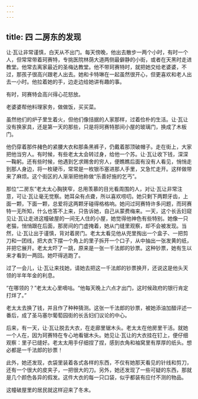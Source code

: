 ```yaml
---
---
---
```

title: 四 二房东的发现
---




让·瓦让非常谨慎，白天从不出门。每天傍晚，他出去散步一两个小时，有时一个人，但常常带着珂赛特，专挑医院林荫大道两侧最僻静的小街，或者在天黑时走进教堂。他常去离家最近的圣梅达教堂。他不带珂赛特时，就把她交给老婆婆，不过，那孩子很高兴跟老人出去。她和卡特琳在一起虽然很开心，但更喜欢和老人出去一小时。他拉着她的手，边走边给她讲有趣的事。

有时，珂赛特会高兴得心花怒放。

老婆婆帮他料理家务，做做饭，买买菜。

虽然他们的炉子里生着火，但他们像拮据的人家那样，过着俭朴的生活。让·瓦让没有换家具，还是第一天的那些，只是将珂赛特那间小屋的玻璃门，换成了木板门。

他仍穿着那件赭色的紧腰大衣和那条黑裤子，仍戴着那顶破帽子。走在街上，大家把他当穷人。有时候，有些老太太会转过身，给他一个苏。让·瓦让收下钱，深深一鞠躬。还有些时候，他遇到乞求赐舍的穷人，便瞧瞧后面有没有人看见，悄悄走到那人身边，将一枚硬币，常常是一枚银币塞进那人手里，又急忙走开。这样做带来了麻烦。这个街区的人渐渐把他称做“乐善好施的乞丐”。

那位“二房东”老太太心胸狭窄，总用羡慕的目光看周围的人，对让·瓦让非常注意，可让·瓦让毫无觉察。她耳朵有点聋，所以喜欢唠叨。她只剩下两颗牙齿，上面一颗，下面一颗，总爱将这两颗牙碰得格格响。她问过珂赛特许多问题，而珂赛特一无所知，什么也答不上来，只告诉她，自己从蒙费梅来。一天，这个长舌妇窥见让·瓦让走进这幢破屋的一间无人住的小屋，她觉得他神色有些特别。她像一只老猫，悄悄跟在后面，那房间的门虚掩着，她从门缝里观察，却不会被发现。当然，让·瓦让出于谨慎，背对着房门。老太太看见他从兜里掏出一个盒子、一把剪刀和一团线，把大衣下摆一个角上的里子拆开一个口子，从中抽出一张发黄的纸，并把它展开。老太太吓了一跳，原来是一张一千法郎的钞票。这种钞票，她有生以来才看到一两回。她吓得逃跑了。

过了一会儿，让·瓦让来找她，请她去把这一千法郎的钞票换开，还说这是他头天领的半年年金的利息。

“在哪领的？”老太太心里嘀咕。“他每天晚上六点才出门，这时候政府的银行肯定打烊了。”

老太太去换了钱，并且作了种种猜测。这张一千法郎的钞票，被她添油加醋评述一番后，成了圣马塞尔葡萄园街的长舌妇们议论的中心。

后来，有一天，让·瓦让脱去大衣，在走廊里锯木头。老太太在他房里干活。就她一个人在，因为珂赛特在专心地看锯木头。她见让·瓦让的大衣挂在钉上，便仔细观察：里子已缝好。老太太用手仔细捏了捏，感到衣角和袖窝里有厚厚的纸头。想必都是一千法郎的钞票！

此外，她还发现，衣袋里装着各式各样的东西，不仅有她那天看见的针线和剪刀，还有一个很大的皮夹子，一把很大的刀。另外，她还发现了一些可疑的东西，那就是几个颜色各异的假发。这件大衣的每一只口袋，似乎都装有应付不测的物品。

这幢破屋里的居民就这样迎来了冬末。